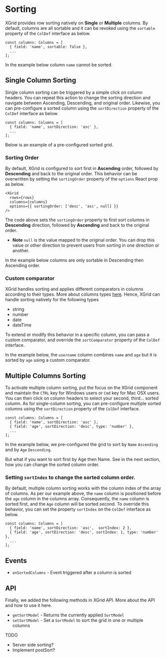 
<Meta title="1. Docs/5. Sorting" component={XGrid} />

# Sorting

XGrid provides row sorting natively on **Single** or **Multiple** columns.
By default, columns are all sortable and it can be revoked using the `sortable` property of the `ColDef` interface as below.

```tsx
const columns: Columns = [
  { field: 'name', sortable: false },
  ...
];
```

In the example below column `name` cannot be sorted.

<UnSortableColumnDemo />

## Single Column Sorting

Single column sorting can be triggered by a simple click on column headers. You can repeat this action to change the sorting direction and navigate between Ascending, Descending, and original order.
Likewise, you can pre-configure a sorted column using the `sortDirection` property of the `ColDef` interface as below.

```tsx
const columns: Columns = [
  { field: 'name', sortDirection: 'asc' },
  ...
];
```

Below is an example of a pre-configured sorted grid.

<SingleSortDemo />

### Sorting Order

By default, XGrid is configured to sort first in **Ascending** order, followed by **Descending** and back to the original order.
This behavior can be overwritten by setting the `sortingOrder` property of the `options` React prop as below.

```tsx
<XGrid
  rows={rows}
  columns={columns}
  options={{ sortingOrder: ['desc', 'asc', null] }}
/>
```

The code above sets the `sortingOrder` property to first sort columns in **Descending** direction, followed by **Ascending** and back to the original order.

- **Note** `null` is the value mapped to the original order. You can drop this value or other direction to prevent users from sorting in one direction or another.

In the example below columns are only sortable in Descending then Ascending order.

<SortOrderDemo />

### Custom comparator

XGrid handles sorting and applies different comparators in columns according to their types. More about columns types [here]().
Hence, XGrid can handle sorting natively for the following types

- string
- number
- date
- dateTime

To extend or modify this behavior in a specific column, you can pass a custom comparator, and override the `sortComparator` property of the `ColDef` interface.

In the example below, the `username` column combines `name` and `age` but it is sorted by `age` using a custom comparator.

<CustomComparatorDemo />

## Multiple Columns Sorting

To activate multiple column sorting, put the focus on the XGrid component and maintain the `CTRL` key for Windows users or `Cmd` key for Mac OSX users.
You can then click on column headers to select your second, third... sorted column.
As for single-column sorting, you can pre-configure multiple sorted columns using the `sortDirection` property of the `ColDef` interface.

```tsx
const columns: Columns = [
  { field: 'name', sortDirection: 'asc' },
  { field: 'age', sortDirection: 'desc', type: 'number' },
  ...
];
```

In the example below, we pre-configured the grid to sort by `Name` `Ascending` and by `Age` `Descending`.

<MultipleSortColumnDemo />

But what if you want to sort first by Age then Name. See in the next section, how you can change the sorted column order.

### Setting `sortIndex` to change the sorted column order.

By default, multiple column sorting works with the column index of the array of columns.
As per our example above, the `name` column is positioned before the `age` column in the columns array.
Consequently, the `name` column is sorted first, and the `Age` column will be sorted second.
To override this behavior, you can set the property `sortIndex` on the `ColDef` interface as below.

```tsx
const columns: Columns = [
  { field: 'name', sortDirection: 'asc',  sortIndex: 2 },
  { field: 'age', sortDirection: 'desc', sortIndex: 1, type: 'number' },
  ...
];
```

<SortIndexDemo />

## Events

- `onSortedColumns` - Event triggered after a column is sorted

## API

Finally, we added the following methods in XGrid API. More about the API and how to use it here.

- `getSortModel` - Returns the currently applied `SortModel`
- `setSortModel` - Set a `SortModel` to sort the grid in one or multiple columns

TODO

- Server side sorting?
- Implement postSort?
